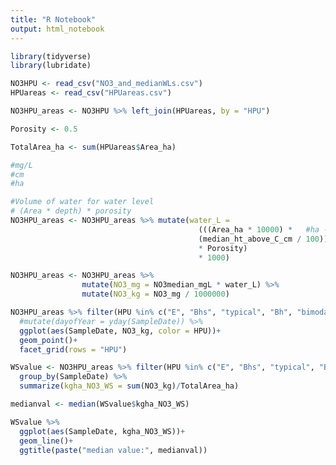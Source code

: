 ```yaml
---
title: "R Notebook"
output: html_notebook
---
```


```r
library(tidyverse)
library(lubridate)
```


```r
NO3HPU <- read_csv("NO3_and_medianWLs.csv")
HPUareas <- read_csv("HPUareas.csv")

NO3HPU_areas <- NO3HPU %>% left_join(HPUareas, by = "HPU")

Porosity <- 0.5

TotalArea_ha <- sum(HPUareas$Area_ha)
```

```r
#mg/L 
#cm
#ha

#Volume of water for water level
# (Area * depth) * porosity
NO3HPU_areas <- NO3HPU_areas %>% mutate(water_L = 
                                          (((Area_ha * 10000) *   #ha -> m2
                                          (median_ht_above_C_cm / 100)) #cm -> m
                                          * Porosity) 
                                          * 1000)

NO3HPU_areas <- NO3HPU_areas %>% 
                mutate(NO3_mg = NO3median_mgL * water_L) %>%
                mutate(NO3_kg = NO3_mg / 1000000)


```

```r
NO3HPU_areas %>% filter(HPU %in% c("E", "Bhs", "typical", "Bh", "bimodal")) %>%
  #mutate(dayofYear = yday(SampleDate)) %>%
  ggplot(aes(SampleDate, NO3_kg, color = HPU))+
  geom_point()+
  facet_grid(rows = "HPU")

WSvalue <- NO3HPU_areas %>% filter(HPU %in% c("E", "Bhs", "typical", "Bh", "bimodal")) %>%
  group_by(SampleDate) %>%
  summarize(kgha_NO3_WS = sum(NO3_kg)/TotalArea_ha) 

medianval <- median(WSvalue$kgha_NO3_WS)

WSvalue %>%
  ggplot(aes(SampleDate, kgha_NO3_WS))+
  geom_line()+
  ggtitle(paste("median value:", medianval))

```

